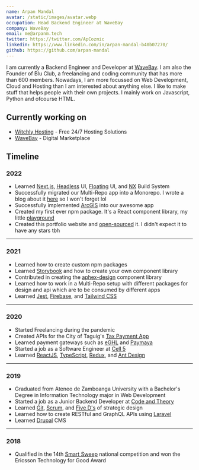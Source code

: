 ```yaml
---
name: Arpan Mandal
avatar: /static/images/avatar.webp
occupation: Head Backend Engineer at WaveBay
company: WaveBay
email: me@arpanm.tech
twitter: https://twitter.com/ApCozmic
linkedin: https://www.linkedin.com/in/arpan-mandal-b40b07270/
github: https://github.com/arpan-mandal
---
```


I am currently a Backend Engineer and Developer at [WaveBay](https://sail.arpan.codes).
I am also the Founder of Blu Club, a freelancing and coding community that has more than 600 members.
Nowadays, I am more focussed on Web Development, Cloud and Hosting than I am interested about anything else. I like to make stuff that helps people with their own projects. I mainly work on Javascript, Python and ofcourse HTML.

## Currently working on

- [Witchly Hosting](https://witchly.host) - Free 24/7 Hosting Solutions
- [WaveBay](https://app.aphex.co/) - Digital Marketplace

## Timeline

### 2022

- Learned [Next.js](https://nextjs.org/), [Headless](https://headlessui.com/) UI, [Floating](https://floating-ui.com/) UI, and [NX](https://nx.dev/) Build System
- Successfully migrated our Multi-Repo app into a Monorepo. I wrote a blog about it [here](https://www.dalelarroder.com/blog/how-to-merge-a-repository-into-nx) so I won't forget lol
- Successfully implemented [ArcGIS](https://www.arcgis.com/home/index.html) into our awesome app
- Created my first ever npm package. It's a React component library, my little [playground](https://playground.dalelarroder.com/)
- Created this portfolio website and [open-sourced](https://github.com/dlarroder/dalelarroder) it. I didn't expect it to have any stars tbh

---

### 2021

- Learned how to create custom npm packages
- Learned [Storybook](https://storybook.js.org/) and how to create your own component library
- Contributed in creating the [aphex-design](https://aphex-design.web.app/) component library
- Learned how to work in a Multi-Repo setup with different packages for design and api which are to be consumed by different apps
- Learned [Jest](https://jestjs.io/), [Firebase](https://firebase.google.com/), and [Tailwind CSS](https://tailwindcss.com/)

---

### 2020

- Started Freelancing during the pandemic
- Created APIs for the City of Taguig's [Tax Payment App](https://payment.taguig.gov.ph/)
- Learned payment gateways such as [eGHL](https://e-ghl.com/) and [Paymaya](https://www.paymaya.com/)
  &nbsp;
- Started a job as a Software Engineer at [Cell 5](https://www.cell5.co.uk/)
- Learned [ReactJS](https://reactjs.org/), [TypeScript](https://www.typescriptlang.org/), [Redux](https://redux.js.org/), and [Ant Design](https://ant.design/)

---

### 2019

- Graduated from Ateneo de Zamboanga University with a Bachelor's Degree in Information Technology major in Web Development
- Started a job as a Junior Backend Developer at [Code and Theory](https://www.codeandtheory.com/)
- Learned [Git](https://git-scm.com/book/en/v2/Getting-Started-About-Version-Control), [Scrum](https://www.scrum.org/resources/what-is-scrum), and [Five D's](https://www.creativerevolution.com.au/blog/the-5-ds-of-strategic-design) of strategic design
- Learned how to create RESTful and GraphQL APIs using [Laravel](https://laravel.com/)
- Learned [Drupal](https://www.drupal.org/) CMS

---

### 2018

- Qualified in the 14th [Smart Sweep](https://smart.com.ph/About/newsroom/full-news/2018/05/16/cebu-schools-sweep-top-awards-at-smart-innovation-competition) national competition and won the Ericsson Technology for Good Award
